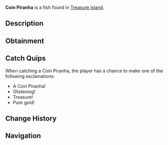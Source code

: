 {{FishInfobox
|image          = Coin Piranha.png
|rarity         = Rare
|sea            = Second Sea
|location       = [[Treasure Island]]
|sublocation    = 
|sources        = Fishing Rod
|radar_location = 
|prog_speed     = -10
|xp             = 3200
|weather        = 
|time           = 
|season         = 
|bait           = Magnet
|base_weight    = 30
|base_value     = 5300
|weight_range   = 20
|base_chance    = 31
|base_resil     = 150
}}
'''Coin Piranha''' is a {{Rarity|Rare}} fish found in [[Treasure Island]].

== Description ==
{{Description|A sunken coin, representative of a ferocious piranha.|Bestiary Entry}}

== Obtainment ==
{{Description|Hidden where treasure resides.|Bestiary Hint}}
{{Fish Availability|
Treasure Island
|top_rods      = 
Frostfire Rod\87795.78\104002.66;
Steady Rod\86545.66\102015.27;
North-Star Rod\63595.74\105896.31;
Event Horizon Rod\63588.13\105883.64;
Astral Rod\63588.13\105883.64;
Plastic Rod\62854.36\108657.93;
Magma Rod\62202.14\107653.16;
Resourceful Rod\55530.55\127591.92;
Fischer's Rod\45278.94\109322;
Fast Rod\45278.94\109180.81;
Astralhook Rod\45861.04\103864.11;
Free Spirit Rod\40302.35\92010.8;
Blazebringer Rod\39067.58\89116.77;
Verdant Shear Rod\36704.98\91168.87;
Trident Rod\28442.19\62784.26;
Ethereal Prism Rod\26396.46\56348.29;
Seraphic Rod\26090.94\54710.61;
No-Life Rod\25937.35\54459.72;
Rod Of The Exalted One\25232.54\52073.43;
Rod Of The Forgotten Fang\25207.83\52308.66;
Challenger's Rod\25031.37\52507.21;
Rod Of The Depths\24974.31\52118.22;
Depthseeker Rod\24902.81\52255.43;
Avalanche Rod\24843.2\52198.8;
Volcanic Rod\24704.74\52019.8;
Zeus Rod\24641.84\51871.18
|recommended   = Astralhook Rod
}}

== Catch Quips ==
When catching a Coin Piranha, the player has a chance to make one of the following exclamations:
* A Coin Piranha!
* Glistening!
* Treasure!
* Pure gold!

== Change History ==
{{Change History|{{subst:Current Version}}}}

== Navigation ==
{{Fish Navbox|Treasure Island}}